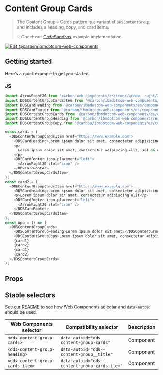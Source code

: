 
# Content Group Cards

> The Content Group – Cards pattern is a variant of `DDSContentGroup`, and
> includes a heading, copy, and card items.
>
> 💡 Check our
> [CodeSandbox](https://githubbox.com/carbon-design-system/carbon-for-ibm-dotcom/tree/main/packages/web-components/examples/codesandbox/components-react/content-group-cards)
> example implementation.

[![Edit @carbon/ibmdotcom-web-components](https://codesandbox.io/static/img/play-codesandbox.svg)](https://githubbox.com/carbon-design-system/carbon-for-ibm-dotcom/tree/main/packages/web-components/examples/codesandbox/components-react/content-group-cards)

## Getting started

Here's a quick example to get you started.

### JS

```js
import ArrowRight20 from 'carbon-web-components/es/icons/arrow--right/20';
import DDSContentGroupCardsItem from '@carbon/ibmdotcom-web-components/es/components-react/content-group-cards/content-group-cards-item';
import DDSCardHeading from '@carbon/ibmdotcom-web-components/es/components-react/card/card-heading';
import DDSCardFooter from '@carbon/ibmdotcom-web-components/es/components-react/card/card-footer';
import DDSContentGroupCards from '@carbon/ibmdotcom-web-components/es/components-react/content-group-cards/content-group-cards';
import DDSContentGroupHeading from '@carbon/ibmdotcom-web-components/es/components-react/content-group/content-group-heading';
import DDSContentGroupCopy from '@carbon/ibmdotcom-web-components/es/components-react/content-group/content-group-copy';

const card1 = (
  <DDSContentGroupCardsItem href="https://www.example.com">
    <DDSCardHeading>Lorem ipsum dolor sit amet, consectetur adipisicing elit, sed do eiusmod tempor incididunt</DDSCardHeading>
    <p>
      Lorem ipsum dolor sit amet, consectetur adipiscing elit, sed do eiusmod tempor incididunt ut labore et dolore magna aliqua.
    </p>
    <DDSCardFooter icon-placement="left">
      <ArrowRight20 slot="icon" />
    </DDSCardFooter>
  </DDSContentGroupCardsItem>
);
const card2 = (
  <DDSContentGroupCardsItem href="https://www.example.com">
    <DDSCardHeading>Lorem ipsum dolor sit amet, consectetur adipisicing elit, sed do eiusmod tempor incididunt</DDSCardHeading>
    <p>Lorem ipsum dolor sit amet, consectetur adipiscing elit</p>
    <DDSCardFooter icon-placement="left">
      <ArrowRight20 slot="icon" />
    </DDSCardFooter>
  </DDSContentGroupCardsItem>
);
const App = () => (
  <DDSContentGroupCards>
    <DDSContentGroupHeading>Lorem ipsum dolor sit amet.</DDSContentGroupHeading>
    <DDSContentGroupCopy>Lorem ipsum dolor sit amet, consectetur adipiscing elit.</DDSContentGroupCopy>
    {card1}
    {card2}
    {card1}
    {card2}
  </DDSContentGroupCards>
);
```

## Props

<Props of={PropTypesRef} />

## Stable selectors

See [our README](https://github.com/carbon-design-system/carbon-for-ibm-dotcom/tree/main/packages/web-components#stable-selectors-for-analytics-and-integratione2e-testing-in-web-components) to see how Web Components selector and `data-autoid` should be used.

| Web Components selector          | Compatibility selector                        | Description |
| -------------------------------- | --------------------------------------------- | ----------- |
| `<dds-content-group-cards>`      | `data-autoid="dds--content-group-cards"`      | Component   |
| `<dds-content-group-heading>`    | `data-autoid="dds--content-group__title"`     | Component   |
| `<dds-content-group-cards-item>` | `data-autoid="dds--content-group-cards-item"` | Component   |

<Description markdown={contributing} />
